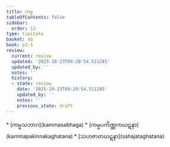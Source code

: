 ```yaml
---
title: ကမ္မ
tableOfContents: false
sidebar:
  order: 12
type: tipitaka
basket: ab
book: p1-1
review:
  current: review
  updated: '2025-10-23T09:20:54.511285'
  updated_by: ''
  notes: ''
  history:
  - state: review
    date: '2025-10-23T09:20:54.511285'
    updated_by: ''
    notes: ''
    previous_state: draft
---
```



<ReviewStatus review={frontmatter.review} showDetails={true} />

<HypothesisAnnotation frontmatter={frontmatter} />

<DynamicBreadcrumb />



<TableOfContents book="p1-1">
* [ကမ္မသဘာဂ](kammasabhaga)
* [ကမ္မပကိဏ္ဏကဃဋနာ](kammapakinnakaghatana)
* [သဟဇာတဃဋနာ](sahajataghatana)
</TableOfContents>